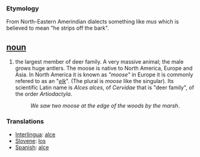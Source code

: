 === Etymology ===
From North-Eastern Amerindian dialects something like ''mus'' which is believed to mean "he strips off the bark".

== [[noun]] ==
#the largest member of deer family. A very massive animal; the male grows huge antlers. The moose is native to North America, Europe and Asia. In North America it is known as ''"moose"'' in Europe it is commonly refered to as an "''[[elk]]''". (The plural is ''moose'' like the singular). Its scientific Latin name is ''Alces alces'', of ''Cervidae'' that is "deer family", of the order ''Artiodactyla''.
#:''We saw two moose at the edge of the woods by the marsh''. 

=== Translations ===
*[[Interlingua]]: [[alce]]
*[[Slovene]]: [[los]]
*[[Spanish]]: [[alce]]